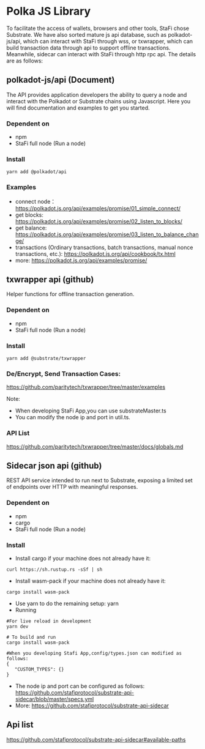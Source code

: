 # Polka JS Library

To facilitate the access of wallets, browsers and other tools, StaFi chose Substrate. We have also sorted mature js api database, such as polkadot-js/api, which can interact with StaFi through wss, or txwrapper, which can build transaction data through api to support offline transactions. Meanwhile, sidecar can interact with StaFi through http rpc api. The details are as follows:

## polkadot-js/api (Document)
The API provides application developers the ability to query a node and interact with the Polkadot or Substrate chains using Javascript. Here you will find documentation and examples to get you started.

### Dependent on
- npm
- StaFi full node (Run a node)

### Install

```shell
yarn add @polkadot/api
```

### Examples
- connect node：
https://polkadot.js.org/api/examples/promise/01_simple_connect/
- get blocks:
https://polkadot.js.org/api/examples/promise/02_listen_to_blocks/
- get balance:
https://polkadot.js.org/api/examples/promise/03_listen_to_balance_change/
- transactions (Ordinary transactions, batch transactions, manual nonce transactions, etc.):
https://polkadot.js.org/api/cookbook/tx.html
- more:
https://polkadot.js.org/api/examples/promise/

## txwrapper api (github)
Helper functions for offline transaction generation.

### Dependent on
- npm
- StaFi full node (Run a node)

### Install

``` shell
yarn add @substrate/txwrapper
```

### De/Encrypt, Send Transaction Cases:

https://github.com/paritytech/txwrapper/tree/master/examples

Note:
- When developing StaFi App,you can use substrateMaster.ts
- You can modify the node ip and port in util.ts.

### API List
https://github.com/paritytech/txwrapper/tree/master/docs/globals.md

## Sidecar json api (github)
REST API service intended to run next to Substrate, exposing a limited set of endpoints over HTTP with meaningful responses.

### Dependent on
- npm
- cargo
- StaFi full node (Run a node)

### Install
- Install cargo if your machine does not already have it:

``` shell
curl https://sh.rustup.rs -sSf | sh
```
- Install wasm-pack if your machine does not already have it:

```shell
cargo install wasm-pack
```

- Use yarn to do the remaining setup:
yarn
- Running

```shell
#For live reload in development
yarn dev
```

``` shell
# To build and run
cargo install wasm-pack
```

```
#When you developing Stafi App,config/types.json can modified as follows:
{
   "CUSTOM_TYPES": {}
}
```

- The node ip and port can be configured as follows:
https://github.com/stafiprotocol/substrate-api-sidecar/blob/master/specs.yml
- More:
https://github.com/stafiprotocol/substrate-api-sidecar

## Api list
https://github.com/stafiprotocol/substrate-api-sidecar#available-paths